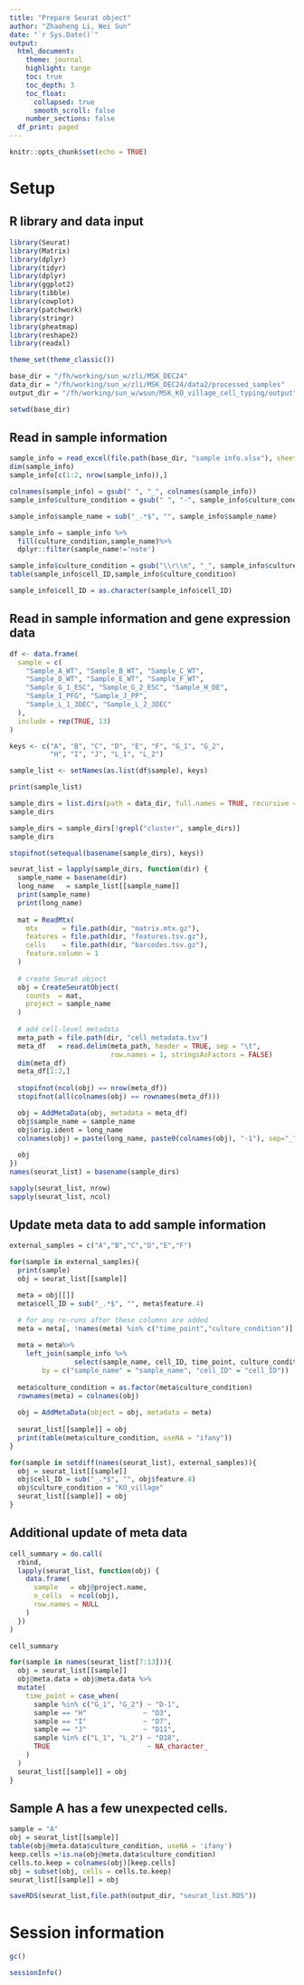 ```yaml
---
title: "Prepare Seurat object"
author: "Zhaoheng Li, Wei Sun"
date: "`r Sys.Date()`"
output: 
  html_document:
    theme: journal
    highlight: tango
    toc: true
    toc_depth: 3
    toc_float:
      collapsed: true
      smooth_scroll: false
    number_sections: false
  df_print: paged
---
```


```r
knitr::opts_chunk$set(echo = TRUE)
```

# Setup

## R library and data input

```r
library(Seurat)
library(Matrix)
library(dplyr)
library(tidyr)
library(dplyr)
library(ggplot2)
library(tibble)
library(cowplot)  
library(patchwork)
library(stringr)
library(pheatmap)
library(reshape2)
library(readxl)

theme_set(theme_classic())

base_dir = "/fh/working/sun_w/zli/MSK_DEC24"
data_dir = "/fh/working/sun_w/zli/MSK_DEC24/data2/processed_samples"
output_dir = "/fh/working/sun_w/wsun/MSK_KO_village_cell_typing/output"

setwd(base_dir)
```


## Read in sample information
```r
sample_info = read_excel(file.path(base_dir, "sample info.xlsx"), sheet = 1)
dim(sample_info)
sample_info[c(1:2, nrow(sample_info)),]

colnames(sample_info) = gsub(" ", "_", colnames(sample_info))
sample_info$culture_condition = gsub(" ", "-", sample_info$culture_condition)

sample_info$sample_name = sub("_.*$", "", sample_info$sample_name)

sample_info = sample_info %>%
  fill(culture_condition,sample_name)%>%
  dplyr::filter(sample_name!='note')

sample_info$culture_condition = gsub("\\r\\n", "_", sample_info$culture_condition)
table(sample_info$cell_ID,sample_info$culture_condition)

sample_info$cell_ID = as.character(sample_info$cell_ID)
```

## Read in sample information and gene expression data

```r
df <- data.frame(
  sample = c(
    "Sample_A_WT", "Sample_B_WT", "Sample_C_WT", 
    "Sample_D_WT", "Sample_E_WT", "Sample_F_WT",
    "Sample_G_1_ESC", "Sample_G_2_ESC", "Sample_H_DE", 
    "Sample_I_PFG", "Sample_J_PP",
    "Sample_L_1_3DEC", "Sample_L_2_3DEC"
  ),
  include = rep(TRUE, 13)
)

keys <- c("A", "B", "C", "D", "E", "F", "G_1", "G_2", 
          "H", "I", "J", "L_1", "L_2")

sample_list <- setNames(as.list(df$sample), keys)

print(sample_list)

sample_dirs = list.dirs(path = data_dir, full.names = TRUE, recursive = FALSE)
sample_dirs

sample_dirs = sample_dirs[!grepl("cluster", sample_dirs)]
sample_dirs

stopifnot(setequal(basename(sample_dirs), keys))

seurat_list = lapply(sample_dirs, function(dir) {
  sample_name = basename(dir)
  long_name   = sample_list[[sample_name]]
  print(sample_name)
  print(long_name)
  
  mat = ReadMtx(
    mtx      = file.path(dir, "matrix.mtx.gz"),
    features = file.path(dir, "features.tsv.gz"),
    cells    = file.path(dir, "barcodes.tsv.gz"), 
    feature.column = 1
  )
  
  # create Seurat object
  obj = CreateSeuratObject(
    counts  = mat,
    project = sample_name
  )
  
  # add cell-level metadata
  meta_path = file.path(dir, "cell_metadata.tsv")
  meta_df   = read.delim(meta_path, header = TRUE, sep = "\t", 
                         row.names = 1, stringsAsFactors = FALSE)
  dim(meta_df)
  meta_df[1:2,]
  
  stopifnot(ncol(obj) == nrow(meta_df))
  stopifnot(all(colnames(obj) == rownames(meta_df)))

  obj = AddMetaData(obj, metadata = meta_df)
  obj$sample_name = sample_name
  obj$orig.ident = long_name
  colnames(obj) = paste(long_name, paste0(colnames(obj), "-1"), sep="_")
  
  obj
})
names(seurat_list) = basename(sample_dirs)

sapply(seurat_list, nrow)
sapply(seurat_list, ncol)

```

## Update meta data to add sample information

```r
external_samples = c("A","B","C","D","E","F")

for(sample in external_samples){
  print(sample)
  obj = seurat_list[[sample]]

  meta = obj[[]]
  meta$cell_ID = sub("_.*$", "", meta$feature.4)

  # for any re-runs after these columns are added
  meta = meta[, !names(meta) %in% c("time_point","culture_condition")] 
  
  meta = meta%>%
    left_join(sample_info %>% 
                select(sample_name, cell_ID, time_point, culture_condition),
        by = c("sample_name" = "sample_name", "cell_ID" = "cell_ID"))
  
  meta$culture_condition = as.factor(meta$culture_condition)
  rownames(meta) = colnames(obj)
  
  obj = AddMetaData(object = obj, metadata = meta)
  
  seurat_list[[sample]] = obj
  print(table(meta$culture_condition, useNA = "ifany"))
}

for(sample in setdiff(names(seurat_list), external_samples)){
  obj = seurat_list[[sample]]
  obj$cell_ID = sub("_.*$", "", obj$feature.4)
  obj$culture_condition = "KO_village"
  seurat_list[[sample]] = obj
}

```

## Additional update of meta data

```r
cell_summary = do.call(
  rbind,
  lapply(seurat_list, function(obj) {
    data.frame(
      sample   = obj@project.name,  
      n_cells  = ncol(obj),   
      row.names = NULL
    )
  })
)

cell_summary

for(sample in names(seurat_list[7:13])){
  obj = seurat_list[[sample]]
  obj@meta.data = obj@meta.data %>%
  mutate(
    time_point = case_when(
      sample %in% c("G_1", "G_2") ~ "D-1",
      sample == "H"              ~ "D3",
      sample == "I"              ~ "D7",
      sample == "J"              ~ "D11",
      sample %in% c("L_1", "L_2") ~ "D18",
      TRUE                        ~ NA_character_
    )
  )
  seurat_list[[sample]] = obj 
}
```

## Sample A has a few unexpected cells.

```r
sample = "A"
obj = seurat_list[[sample]]
table(obj@meta.data$culture_condition, useNA = 'ifany')
keep.cells =!is.na(obj@meta.data$culture_condition)
cells.to.keep = colnames(obj)[keep.cells]
obj = subset(obj, cells = cells.to.keep)
seurat_list[[sample]] = obj

saveRDS(seurat_list,file.path(output_dir, "seurat_list.RDS"))
```


# Session information
```r
gc()

sessionInfo()
```



